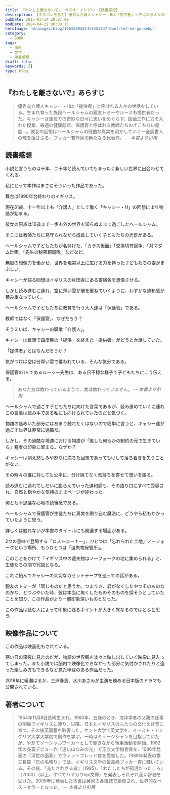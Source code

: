 ```yaml
---
title: 『わたしを離さないで』 カズオ・イシグロ 【読書感想】
description: 【ネタバレを含む】優秀な介護人キャシー・Hは「提供者」と呼ばれる人々の世話係。生まれ育った施設の親友トミーやルースも提供者だった。キャシーは施設での奇妙な日々に思いをめぐらす。図画工作に力を入れた授業、毎週の健康診断、保護官と呼ばれる教師たちのぎこちない態度…。彼女の回想はヘールシャムの残酷な真実を明かしていく
pubDate: 2015-03-14 20:07:00
modDate: 2024-04-29 00:08:13
heroImage: '@/images/blog/1903309281459453137-Dont-let-me-go.webp'
category:
  - BOOK
tags:
  - 海外
  - 文学
  - 読書感想
draft: false
keywords: []
type: blog
---
```



## 『わたしを離さないで』あらすじ

> 優秀な介護人キャシー・Hは「提供者」と呼ばれる人々の世話をしている。生まれ育った施設ヘールシャムの親友トミーやルースも提供者だった。キャシーは施設での奇妙な日々に思いをめぐらす。図画工作に力を入れた授業、毎週の健康診断、保護官と呼ばれる教師たちのぎこちない態度…。彼女の回想はヘールシャムの残酷な真実を明かしていく―全読書人の魂を揺さぶる、ブッカー賞作家の新たなる代表作。 <cite>-- 本書より引用</cite>

## 読書感想

<Alert type='danger' content='※若干のネタバレを含みます' />

小説と言うものは十年、二十年と読んでいてもまったく新しい世界に出会わせてくれる。

私にとって本作はまさにそういった作品であった。

舞台は1990年台終わりのイギリス。

現在31歳、十一年以上も「介護人」として働く「キャシー・H」の回想により物語が始まる。

彼女の原点は16歳まで一歩も外の世界を知らぬままに過ごしたヘールシャム。

そこには教師たちに見守られながら成長していく子どもたちの光景がある。

ヘールシャムで子どもたちが名付けた、「カラス仮面」「交換切符論争」「対マダム計画」「先生の秘密親衛隊」などなど。

無限の想像力を働かせ、世界を現実以上に広げる力を持った子どもたちの姿がまぶしい。

キャシーが語る回想はイギリスの片田舎にある寄宿舎を想像させる。

しかし読み進むに連れ、空に薄い雲が層を重ねていくように、わずかな違和感が積み重なっていく。

ヘールシャムで子どもたちに教育を行う大人達は「保護管」である。

教師ではなく「保護管」、なぜだろう？

そうえいば、キャシーの職業「介護人」。

キャシーは冒頭で四度目の「提供」を終えた「提供者」がどうとか話していた。

「提供者」とはなんだろうか？

気がつけば空は分厚い雲で覆われている、そんな気分である。

保護管の1人であるルーシー先生は、ある日不穏な様子で子どもたちにこう伝える。

> あなた方は教わっているようで、実は教わっていません。 <cite>-- 本書より引用</cite>

ヘールシャムで過ごす子どもたちに向けた言葉であるが、読み進めていくに連れこの言葉は読み手である私にも向けられていたのだと気づく。

物語の謎めいた部分にはあまり触れたくはないので簡単に言うと、キャシー達が過ごす世界は非常に過酷だ。

しかし、その過酷な境遇における物語が「誰しも何らかの制約の元で生きている」程度の印象に留まる。なぜか？

キャシーは例え悲しみや怒りに満ちた回想であってもけして落ち着きを失うことがない。

その時々の誰に対しても公平に、分け隔てなく気持ちを寄せて想いを語る。

読み進むに連れてしだいに膨らんでいった違和感も、その語り口にすべて受容され、自然と穏やかな気持のままページが終わった。

何とも不思議な心地の読後感である。

ヘールシャムで保護管が生徒たちに真実を刷り込む魔法に、どうやら私もかかっていたように思う。

詳しくは触れないが本書のタイトルにも関連する場面がある。

2つの意味で登場する「ロストコーナー」、ひとつは「忘れられた土地」ノーフォークという場所、もうひとつは「遺失物保管所」。

このことをかけて「イギリス中の遺失物はノーフォークの地に集められる」と、生徒たちの間で冗談となる。

これに絡んでキャシーの大切なカセットテープを巡っての話がある。

親友のトミーが「同じものだと思うか。つまりさ、君がなくしたやつそのものなのかな」とつぶやいた時、彼は本当に無くしたものそのものを探そうとしていたことを知り、この作品がより一層印象深いものとなった。

この作品は読む人によって印象に残るポイントが大きく異なるのではとふと思う。

<div class='not-prose'>
  <div data-vc_mylinkbox_id='886766896'></div>
</div>

## 映像作品について

この作品は映画化もされている。

寒い日の深夜に見たのだが、物語の世界観を淡々と映し出していく映像に見入ってしまった。また小説では脳内で映像化できなかった部分に気付かされたりと違った楽しみ方もできるなど見た甲斐のある作品だった。

<div class='not-prose'>
  <div data-vc_mylinkbox_id='886766906'></div>
</div>

<Alert type='info' content='追記' />
2016年に綾瀬はるか、三浦春馬、水川あさみが主演を務める日本版のドラマも公開されている。

## 著者について

> 1954年11月8日長崎生まれ。1960年、五歳のとき、海洋学者の父親の仕事の関係でイギリスに渡り、以降、日本とイギリスのふたつの文化を背景に育つ。その後英国籍を取得した。ケント大学で英文学を、イースト・アングリア大学大学院で創作を学ぶ。一時はミュージシャンを目指していたが、やがてソーシャルワーカーとして働きながら執筆活動を開始。1982年の長篇デビュー作『遠い山なみの光』で王立文学協会賞を、1986年発表の『浮世の画家』でウィットブレッド賞を受賞した。1989年発表の第三長篇『日の名残り』では、イギリス文学の最高峰ブッカー賞に輝いている。その後、『充たされざる者』（1995）、『わたしたちが孤児だったころ』（2000）（以上、すべてハヤカワepi文庫）を発表しそれぞれ高い評価を受けた。2005年に発表した本書は英米の各紙誌で絶賛され、世界的なベストセラーとなった。 <cite>-- 本書より引用</cite>
